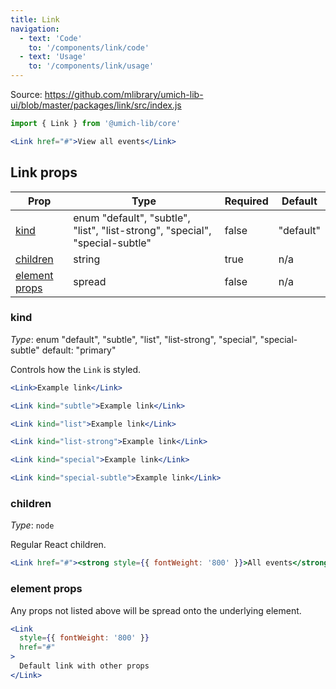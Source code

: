 ```yaml
---
title: Link
navigation:
  - text: 'Code'
    to: '/components/link/code'
  - text: 'Usage'
    to: '/components/link/usage'
---
```



Source: https://github.com/mlibrary/umich-lib-ui/blob/master/packages/link/src/index.js

```js
import { Link } from '@umich-lib/core'
```

```jsx live=true
<Link href="#">View all events</Link>
```

## Link props

|Prop|Type|Required|Default|
|----|----|--------|-------|
|[kind](#kind)|enum "default", "subtle", "list", "list-strong", "special", "special-subtle"|false|"default"|
|[children](#children)|string|true|n/a|
|[element props](#element-props)|spread|false|n/a|

### kind

*Type*: enum "default", "subtle", "list", "list-strong", "special", "special-subtle" default: "primary"

Controls how the `Link` is styled.

```jsx live
<Link>Example link</Link>
```

```jsx live
<Link kind="subtle">Example link</Link>
```

```jsx live
<Link kind="list">Example link</Link>
```

```jsx live
<Link kind="list-strong">Example link</Link>
```

```jsx live
<Link kind="special">Example link</Link>
```

```jsx live
<Link kind="special-subtle">Example link</Link>
```

### children

*Type*: `node`

Regular React children.

```jsx live=true
<Link href="#"><strong style={{ fontWeight: '800' }}>All events</strong></Link>
```

### element props

Any props not listed above will be spread onto the underlying element.

```jsx live=true
<Link
  style={{ fontWeight: '800' }}
  href="#"
>
  Default link with other props
</Link>
```